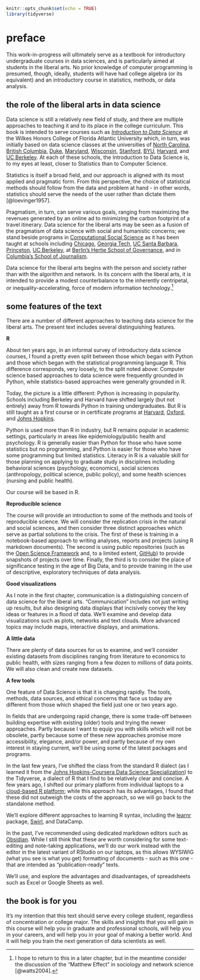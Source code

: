 ```r
knitr::opts_chunk$set(echo = TRUE)
library(tidyverse)
```

# preface {.unnumbered}

This work-in-progress will ultimately serve as a textbook for introductory undergraduate courses in data sciences, and is particularly aimed at students in the liberal arts. No prior knowledge of computer programming is presumed, though, ideally, students will have had college algebra (or its equivalent) and an introductory course in statistics, methods, or data analysis.

## the role of the liberal arts in data science {.unnumbered}

Data science is still a relatively new field of study, and there are multiple approaches to teaching it and to its place in the college curriculum. This book is intended to serve courses such as [*Introduction to Data Science*](https://kevinlanning.github.io/DataSciSpring2025/) at the Wilkes Honors College of Florida Atlantic University which, in turn, was initially based on data science classes at the universities of [North Carolina](https://idc9.github.io/stor390/), [British Columbia](https://stat545.com/), [Duke](http://www2.stat.duke.edu/courses/Fall18/sta112.01/), [Maryland](http://www.hcbravo.org/IntroDataSci/calendar/), [Wisconsin](http://pages.stat.wisc.edu/~yandell/R_for_data_sciences/syllabus.html), [Stanford](https://github.com/dcl-2017-04/curriculum), [BYU](https://byuistats.github.io/M335/syllabus.html), [Harvard](http://datasciencelabs.github.io/), and [UC Berkeley](http://www.gastonsanchez.com/stat259/). At each of these schools, the Introduction to Data Science is, to my eyes at least, closer to Statistics than to Computer Science.

Statistics is itself a broad field, and our approach is aligned with its most applied and pragmatic form. From this perspective, the choice of statistical methods should follow from the data and problem at hand - in other words, statistics should serve the needs of the user rather than dictate them [@loevinger1957].

Pragmatism, in turn, can serve various goals, ranging from maximizing the revenues generated by an online ad to minimizing the carbon footprint of a travel itinerary. Data science for the liberal arts may be seen as a fusion of the pragmatism of data science with social and humanistic concerns; we stand beside programs in [Computational Social Science](https://sicss.io/) as it has been taught at schools including [Chicago](https://dssg.uchicago.edu/), [Georgia Tech](https://github.com/jacobeisenstein/gt-css-class), [UC Santa Barbara](https://github.com/raviolli77/dataScience-UCSBProjectGroup-Syllabus), [Princeton](http://www.princeton.edu/~mjs3/soc596_f2016/), [UC Berkeley](https://github.com/rochelleterman/PS239T), at [Berlin's Hertie School of Governance](https://github.com/HertieDataScience/SyllabusAndLectures), and in [Columbia's School of Journalism](https://github.com/tommeagher/data1-fall2015).

Data science for the liberal arts begins with the person and society rather than with the algorithm and network. In its concern with the liberal arts, it is intended to provide a modest counterbalance to the inherently centripetal, or inequality-accelerating, force of modern information technology.[^00-preface-1]

[^00-preface-1]: I hope to return to this in a later chapter, but in the meantime consider the discussion of the "Matthew Effect" in sociology and network science [@watts2004].

## some features of the text {.unnumbered}

There are a number of different approaches to teaching data science for the liberal arts. The present text includes several distinguishing features.

**R**

About ten years ago, in an informal survey of introductory data science courses, I found a pretty even split between those which began with Python and those which began with the statistical programming language R. This difference corresponds, very loosely, to the split noted above: Computer science based approaches to data science were frequently grounded in Python, while statistics-based approaches were generally grounded in R.

Today, the picture is a little different: Python is increasing in popularity. Schools including Berkeley and Harvard have shifted largely (but not entirely) away from R towards Python in training undergraduates. But R is still taught as a first course or in certificate programs at [Harvard](https://pll.harvard.edu/course/data-science-r-basics), [Oxford](https://www.lifelong-learning.ox.ac.uk/courses/an-introduction-to-programming-in-r), and [Johns Hopkins](https://www.coursera.org/specializations/jhu-data-science).

Python is used more than R in industry, but R remains popular in academic settings, particularly in areas like epidemiology/public health and psychology. R is generally easier than Python for those who have some statistics but no programming, and Python is easier for those who have some programming but limited statistics. Literacy in R is a valuable skill for those planning on applying to graduate study in disciplines including behavioral sciences (psychology, economics), social sciences (anthropology, political science, public policy), and some health sciences (nursing and public health).

Our course will be based in R.

**Reproducible science**

The course will provide an introduction to some of the methods and tools of reproducible science. We will consider the replication crisis in the natural and social sciences, and then consider three distinct approaches which serve as partial solutions to the crisis. The first of these is training in a notebook-based approach to writing analyses, reports and projects (using R markdown documents). The second is using public repositories (such as the [Open Science Framework](https://osf.io/) and, to a limited extent, [GitHub](https://github.com/)) to provide snapshots of projects over time. Finally, the third is to consider the place of significance testing in the age of Big Data, and to provide training in the use of descriptive, exploratory techniques of data analysis.

**Good visualizations**

As I note in the first chapter, communication is a distinguishing concern of data science for the liberal arts. "Communication" includes not just writing up results, but also designing data displays that incisively convey the key ideas or features in a flood of data. We'll examine and develop data visualizations such as plots, networks and text clouds. More advanced topics may include maps, interactive displays, and animations.

**A little data**

There are plenty of data sources for us to examine, and we'll consider existing datasets from disciplines ranging from literature to economics to public health, with sizes ranging from a few dozen to millions of data points. We will also clean and create new datasets.

**A few tools**

One feature of Data Science is that it is changing rapidly. The tools, methods, data sources, and ethical concerns that face us today are different from those which shaped the field just one or two years ago.

In fields that are undergoing rapid change, there is some trade-off between building expertise with existing (older) tools and trying the newer approaches. Partly because I want to equip you with skills which will not be obsolete, partly because some of these new approaches promise more accessibility, elegance, and/or power, and partly because of my own interest in staying current, we'll be using some of the latest packages and programs.

In the last few years, I've shifted the class from the standard R dialect (as I learned it from the [Johns Hopkins-Coursera Data Science Specialization](https://www.coursera.org/specializations/jhu-data-science)) to the Tidyverse, a dialect of R that I find to be relatively clear and concise. A few years ago, I shifted our primary platform from individual laptops to a [cloud-based R platform](https://posit.cloud/); while this approach has its advantages, I found that these did not outweigh the costs of the approach, so we will go back to the standalone method.

We'll explore different approaches to learning R syntax, including the [learnr](https://rstudio.github.io/learnr/) package, [Swirl](https://swirlstats.com/), and DataCamp.

In the past, I've recommended using dedicated markdown editors such as [Obsidian](https://obsidian.md/). While I still think that these are worth considering for some text-editing and note-taking applications, we'll do our work instead with the editor in the latest variant of RStudio on our laptops, as this allows WYSIWIG (what you see is what you get) formatting of documents - such as this one - that are intended as "publication-ready" texts.

We'll use, and explore the advantages and disadvantages, of spreadsheets such as Excel or Google Sheets as well.

## the book is for you {.unnumbered}

It's my intention that this text should serve every college student, regardless of concentration or college major. The skills and insights that you will gain in this course will help you in graduate and professional schools, will help you in your careers, and will help you in your goal of making a better world. And it will help you train the next generation of data scientists as well.
